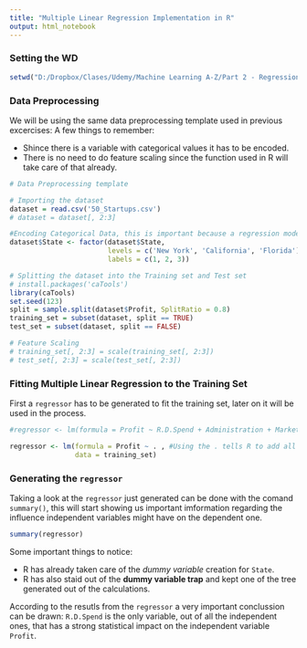 ```yaml
---
title: "Multiple Linear Regression Implementation in R"
output: html_notebook
---
```



### Setting the WD

```r
setwd("D:/Dropbox/Clases/Udemy/Machine Learning A-Z/Part 2 - Regression/Section 5 - Multiple Linear Regression")
```

### Data Preprocessing

We will be using the same data preprocessing template used in previous excercises:
A few things to remember:

  - Shince there is a variable with categorical values it has to be encoded.
  - There is no need to do feature scaling since the function used in R will take care of that already.
```r
# Data Preprocessing template

# Importing the dataset
dataset = read.csv('50_Startups.csv')
# dataset = dataset[, 2:3]

#Encoding Categorical Data, this is important because a regression model cannot work with categorical values.
dataset$State <- factor(dataset$State,
                        levels = c('New York', 'California', 'Florida'),
                        labels = c(1, 2, 3))

# Splitting the dataset into the Training set and Test set
# install.packages('caTools')
library(caTools)
set.seed(123)
split = sample.split(dataset$Profit, SplitRatio = 0.8)
training_set = subset(dataset, split == TRUE)
test_set = subset(dataset, split == FALSE)

# Feature Scaling
# training_set[, 2:3] = scale(training_set[, 2:3])
# test_set[, 2:3] = scale(test_set[, 2:3])
```

### Fitting Multiple Linear Regression to the Training Set

First a `regressor` has to be generated to fit the training set, later on it will be used in the process.

```r
#regressor <- lm(formula = Profit ~ R.D.Spend + Administration + Marketing.Spend + State)

regressor <- lm(formula = Profit ~ . , #Using the . tells R to add all the independent variables.
                data = training_set) 
```

### Generating the `regressor`

Taking a look at the `regressor` just generated can be done with the comand `summary()`, this will start showing us important imformation regarding the influence independent variables might have on the dependent one.
```r
summary(regressor)
```

Some important things to notice:

  - R has already taken care of the *dummy variable* creation for `State`.
  - R has also staid out of the **dummy variable trap** and kept one of the tree generated out of the calculations.
  
According to the resutls from the `regressor` a very important conclussion can be drawn: `R.D.Spend` is the only variable, out of all the independent ones, that has a strong statistical impact on the independent variable `Profit`.

